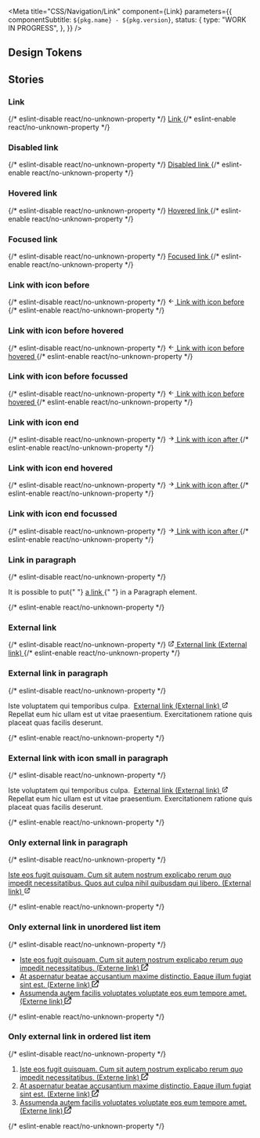 
<Meta
  title="CSS/Navigation/Link"
  component={Link}
  parameters={{
    componentSubtitle: `${pkg.name} - ${pkg.version}`,
    status: {
      type: "WORK IN PROGRESS",
    },
  }}
/>

<Description markdown={readme} />

## Design Tokens

<DesignTokenDocBlock categoryName="Link" viewType="table" />

## Stories

### Link

<Canvas>
  {/* eslint-disable react/no-unknown-property */}
  <Story name="Link">
    <a href="#example-link" class="denhaag-link">
      <span class="denhaag-link__label">Link</span>
    </a>
  </Story>
  {/* eslint-enable react/no-unknown-property */}
</Canvas>

### Disabled link

<Canvas>
  {/* eslint-disable react/no-unknown-property */}
  <Story name="Disabled Link">
    <a href="#example-link" class="denhaag-link denhaag-link--disabled" tabindex="-1">
      <span class="denhaag-link__label">Disabled link</span>
    </a>
  </Story>
  {/* eslint-enable react/no-unknown-property */}
</Canvas>

### Hovered link

<Canvas>
  {/* eslint-disable react/no-unknown-property */}
  <Story name="Hovered Link">
    <a href="#example-link" class="denhaag-link denhaag-link--hover">
      <span class="denhaag-link__label">Hovered link</span>
    </a>
  </Story>
  {/* eslint-enable react/no-unknown-property */}
</Canvas>

### Focused link

<Canvas>
  {/* eslint-disable react/no-unknown-property */}
  <Story name="Focused Link">
    <a href="#example-link" class="denhaag-link denhaag-link--focus">
      <span class="denhaag-link__label">Focused link</span>
    </a>
  </Story>
  {/* eslint-enable react/no-unknown-property */}
</Canvas>

### Link with icon before

<Canvas>
  {/* eslint-disable react/no-unknown-property */}
  <Story name="Link with icon before">
    <a href="#example-link" tabindex="0" class="denhaag-link denhaag-link--with-icon denhaag-link--with-icon-start">
      <span class="denhaag-link__icon">
        <svg
          width="1em"
          height="1em"
          viewBox="0 0 24 24"
          fill="none"
          xmlns="http://www.w3.org/2000/svg"
          class="denhaag-icon"
          focusable="false"
          aria-hidden="true"
          shape-rendering="auto"
        >
          <path
            d="M11.7071 18.7071C11.3166 19.0976 10.6834 19.0976 10.2929 18.7071L4.29289 12.7071C4.10536 12.5196 4 12.2652 4 12C4 11.7348 4.10536 11.4804 4.29289 11.2929L10.2929 5.29289C10.6834 4.90237 11.3166 4.90237 11.7071 5.29289C12.0976 5.68342 12.0976 6.31658 11.7071 6.70711L7.41421 11L19 11C19.5523 11 20 11.4477 20 12C20 12.5523 19.5523 13 19 13L7.41421 13L11.7071 17.2929C12.0976 17.6834 12.0976 18.3166 11.7071 18.7071Z"
            fill="currentColor"
          ></path>
        </svg>
      </span>
      <span class="denhaag-link__label">Link with icon before</span>
    </a>
  </Story>
  {/* eslint-enable react/no-unknown-property */}
</Canvas>

### Link with icon before hovered

<Canvas>
  {/* eslint-disable react/no-unknown-property */}
  <Story name="Link with icon before hovered">
    <a
      href="#example-link"
      tabindex="0"
      class="denhaag-link denhaag-link--with-icon denhaag-link--with-icon-start denhaag-link--hover"
    >
      <span class="denhaag-link__icon">
        <svg
          width="1em"
          height="1em"
          viewBox="0 0 24 24"
          fill="none"
          xmlns="http://www.w3.org/2000/svg"
          class="denhaag-icon"
          focusable="false"
          aria-hidden="true"
          shape-rendering="auto"
        >
          <path
            d="M11.7071 18.7071C11.3166 19.0976 10.6834 19.0976 10.2929 18.7071L4.29289 12.7071C4.10536 12.5196 4 12.2652 4 12C4 11.7348 4.10536 11.4804 4.29289 11.2929L10.2929 5.29289C10.6834 4.90237 11.3166 4.90237 11.7071 5.29289C12.0976 5.68342 12.0976 6.31658 11.7071 6.70711L7.41421 11L19 11C19.5523 11 20 11.4477 20 12C20 12.5523 19.5523 13 19 13L7.41421 13L11.7071 17.2929C12.0976 17.6834 12.0976 18.3166 11.7071 18.7071Z"
            fill="currentColor"
          ></path>
        </svg>
      </span>
      <span class="denhaag-link__label">Link with icon before hovered</span>
    </a>
  </Story>
  {/* eslint-enable react/no-unknown-property */}
</Canvas>

### Link with icon before focussed

<Canvas>
  {/* eslint-disable react/no-unknown-property */}
  <Story name="Link with icon before focussed">
    <a
      href="#example-link"
      tabindex="0"
      class="denhaag-link denhaag-link--with-icon denhaag-link--with-icon-start denhaag-link--focus"
    >
      <span class="denhaag-link__icon">
        <svg
          width="1em"
          height="1em"
          viewBox="0 0 24 24"
          fill="none"
          xmlns="http://www.w3.org/2000/svg"
          class="denhaag-icon"
          focusable="false"
          aria-hidden="true"
          shape-rendering="auto"
        >
          <path
            d="M11.7071 18.7071C11.3166 19.0976 10.6834 19.0976 10.2929 18.7071L4.29289 12.7071C4.10536 12.5196 4 12.2652 4 12C4 11.7348 4.10536 11.4804 4.29289 11.2929L10.2929 5.29289C10.6834 4.90237 11.3166 4.90237 11.7071 5.29289C12.0976 5.68342 12.0976 6.31658 11.7071 6.70711L7.41421 11L19 11C19.5523 11 20 11.4477 20 12C20 12.5523 19.5523 13 19 13L7.41421 13L11.7071 17.2929C12.0976 17.6834 12.0976 18.3166 11.7071 18.7071Z"
            fill="currentColor"
          ></path>
        </svg>
      </span>
      <span class="denhaag-link__label">Link with icon before hovered</span>
    </a>
  </Story>
  {/* eslint-enable react/no-unknown-property */}
</Canvas>

### Link with icon end

<Canvas>
  {/* eslint-disable react/no-unknown-property */}
  <Story name="Link with icon after">
    <a href="#example-link" tabindex="0" class="denhaag-link denhaag-link--with-icon denhaag-link--with-icon-end">
      <span class="denhaag-link__icon">
        <svg
          width="1em"
          height="1em"
          viewBox="0 0 24 24"
          fill="none"
          xmlns="http://www.w3.org/2000/svg"
          class="denhaag-icon"
          focusable="false"
          aria-hidden="true"
          shape-rendering="auto"
        >
          <path
            d="M12.2929 5.29289C12.6834 4.90237 13.3166 4.90237 13.7071 5.29289L19.7071 11.2929C19.8946 11.4804 20 11.7348 20 12C20 12.2652 19.8946 12.5196 19.7071 12.7071L13.7071 18.7071C13.3166 19.0976 12.6834 19.0976 12.2929 18.7071C11.9024 18.3166 11.9024 17.6834 12.2929 17.2929L16.5858 13L5 13C4.44772 13 4 12.5523 4 12C4 11.4477 4.44772 11 5 11L16.5858 11L12.2929 6.70711C11.9024 6.31658 11.9024 5.68342 12.2929 5.29289Z"
            fill="currentColor"
          />
        </svg>
      </span>
      <span class="denhaag-link__label">Link with icon after</span>
    </a>
  </Story>
  {/* eslint-enable react/no-unknown-property */}
</Canvas>

### Link with icon end hovered

<Canvas>
  {/* eslint-disable react/no-unknown-property */}
  <Story name="Link with icon after hovered">
    <a
      href="#example-link"
      tabindex="0"
      class="denhaag-link denhaag-link--with-icon denhaag-link--with-icon-end denhaag-link--hover"
    >
      <span class="denhaag-link__icon">
        <svg
          width="1em"
          height="1em"
          viewBox="0 0 24 24"
          fill="none"
          xmlns="http://www.w3.org/2000/svg"
          class="denhaag-icon"
          focusable="false"
          aria-hidden="true"
          shape-rendering="auto"
        >
          <path
            d="M12.2929 5.29289C12.6834 4.90237 13.3166 4.90237 13.7071 5.29289L19.7071 11.2929C19.8946 11.4804 20 11.7348 20 12C20 12.2652 19.8946 12.5196 19.7071 12.7071L13.7071 18.7071C13.3166 19.0976 12.6834 19.0976 12.2929 18.7071C11.9024 18.3166 11.9024 17.6834 12.2929 17.2929L16.5858 13L5 13C4.44772 13 4 12.5523 4 12C4 11.4477 4.44772 11 5 11L16.5858 11L12.2929 6.70711C11.9024 6.31658 11.9024 5.68342 12.2929 5.29289Z"
            fill="currentColor"
          />
        </svg>
      </span>
      <span class="denhaag-link__label">Link with icon after</span>
    </a>
  </Story>
  {/* eslint-enable react/no-unknown-property */}
</Canvas>

### Link with icon end focussed

<Canvas>
  {/* eslint-disable react/no-unknown-property */}
  <Story name="Link with icon after focussed">
    <a
      href="#example-link"
      tabindex="0"
      class="denhaag-link denhaag-link--with-icon denhaag-link--with-icon-end denhaag-link--focus"
    >
      <span class="denhaag-link__icon">
        <svg
          width="1em"
          height="1em"
          viewBox="0 0 24 24"
          fill="none"
          xmlns="http://www.w3.org/2000/svg"
          class="denhaag-icon"
          focusable="false"
          aria-hidden="true"
          shape-rendering="auto"
        >
          <path
            d="M12.2929 5.29289C12.6834 4.90237 13.3166 4.90237 13.7071 5.29289L19.7071 11.2929C19.8946 11.4804 20 11.7348 20 12C20 12.2652 19.8946 12.5196 19.7071 12.7071L13.7071 18.7071C13.3166 19.0976 12.6834 19.0976 12.2929 18.7071C11.9024 18.3166 11.9024 17.6834 12.2929 17.2929L16.5858 13L5 13C4.44772 13 4 12.5523 4 12C4 11.4477 4.44772 11 5 11L16.5858 11L12.2929 6.70711C11.9024 6.31658 11.9024 5.68342 12.2929 5.29289Z"
            fill="currentColor"
          />
        </svg>
      </span>
      <span class="denhaag-link__label">Link with icon after</span>
    </a>
  </Story>
  {/* eslint-enable react/no-unknown-property */}
</Canvas>

### Link in paragraph

<Canvas>
  {/* eslint-disable react/no-unknown-property */}
  <Story name="Link in Paragraph">
    <p class="utrecht-paragraph">
      It is possible to put{" "}
      <a href="#example-link" class="denhaag-link" tabindex="0">
        <span class="denhaag-link__label">a link</span>
      </a>{" "}
      in a Paragraph element.
    </p>
  </Story>
  {/* eslint-enable react/no-unknown-property */}
</Canvas>

### External link

<Canvas>
  {/* eslint-disable react/no-unknown-property */}
  <Story name="External link">
    <a
      href="#example-link"
      class="denhaag-link denhaag-link--with-icon denhaag-link--with-icon-end denhaag-link--external"
    >
      <span class="denhaag-link__icon">
        <svg
          width="1em"
          height="1em"
          viewBox="0 0 24 24"
          fill="none"
          xmlns="http://www.w3.org/2000/svg"
          class="denhaag-icon"
          focusable="false"
          aria-hidden="true"
          shape-rendering="auto"
        >
          <path
            d="M14 5C13.4477 5 13 4.55228 13 4C13 3.44772 13.4477 3 14 3H20C20.2652 3 20.5196 3.10536 20.7071 3.29289C20.8946 3.48043 21 3.73478 21 4L21 10C21 10.5523 20.5523 11 20 11C19.4477 11 19 10.5523 19 10L19 6.41422L9.70711 15.7071C9.31658 16.0976 8.68342 16.0976 8.29289 15.7071C7.90237 15.3166 7.90237 14.6834 8.29289 14.2929L17.5858 5H14ZM3 7C3 5.89543 3.89543 5 5 5H10C10.5523 5 11 5.44772 11 6C11 6.55228 10.5523 7 10 7H5V19H17V14C17 13.4477 17.4477 13 18 13C18.5523 13 19 13.4477 19 14V19C19 20.1046 18.1046 21 17 21H5C3.89543 21 3 20.1046 3 19V7Z"
            fill="currentColor"
          />
        </svg>
      </span>
      <span class="denhaag-link__label">External link</span>
      <span class="denhaag-link__sr-only">(External link)</span>
    </a>
  </Story>
  {/* eslint-enable react/no-unknown-property */}
</Canvas>

### External link in paragraph

<Canvas>
  {/* eslint-disable react/no-unknown-property */}
  <Story name="External link in paragraph">
    <p class="utrecht-paragraph">
      Iste voluptatem qui temporibus culpa.&nbsp;
      <a
        href="#example-link"
        class="denhaag-link denhaag-link--with-icon denhaag-link--with-icon-end denhaag-link--external"
      >
        <span class="denhaag-link__label">External link</span>
        <span class="denhaag-link__sr-only">(External link)</span>
        <span class="denhaag-link__icon">
          <svg
            width="1em"
            height="1em"
            viewBox="0 0 24 24"
            fill="none"
            xmlns="http://www.w3.org/2000/svg"
            class="denhaag-icon"
            focusable="false"
            aria-hidden="true"
            shape-rendering="auto"
          >
            <path
              d="M14 5C13.4477 5 13 4.55228 13 4C13 3.44772 13.4477 3 14 3H20C20.2652 3 20.5196 3.10536 20.7071 3.29289C20.8946 3.48043 21 3.73478 21 4L21 10C21 10.5523 20.5523 11 20 11C19.4477 11 19 10.5523 19 10L19 6.41422L9.70711 15.7071C9.31658 16.0976 8.68342 16.0976 8.29289 15.7071C7.90237 15.3166 7.90237 14.6834 8.29289 14.2929L17.5858 5H14ZM3 7C3 5.89543 3.89543 5 5 5H10C10.5523 5 11 5.44772 11 6C11 6.55228 10.5523 7 10 7H5V19H17V14C17 13.4477 17.4477 13 18 13C18.5523 13 19 13.4477 19 14V19C19 20.1046 18.1046 21 17 21H5C3.89543 21 3 20.1046 3 19V7Z"
              fill="currentColor"
            />
          </svg>
        </span>
      </a> Repellat eum hic ullam est ut vitae praesentium. Exercitationem ratione quis placeat quas facilis deserunt.
    </p>
  </Story>
  {/* eslint-enable react/no-unknown-property */}
</Canvas>

### External link with icon small in paragraph

<Canvas>
  {/* eslint-disable react/no-unknown-property */}
  <Story name="External link with icon small in paragraph">
    <p class="utrecht-paragraph">
      Iste voluptatem qui temporibus culpa.&nbsp;
      <a
        href="#example-link"
        class="denhaag-link denhaag-link--with-icon denhaag-link--with-small-icon denhaag-link--with-icon-end denhaag-link--external"
      >
        <span class="denhaag-link__label">External link</span>
        <span class="denhaag-link__sr-only">(External link)</span>
        <span class="denhaag-link__icon">
          <svg
            width="1em"
            height="1em"
            viewBox="0 0 24 24"
            fill="none"
            xmlns="http://www.w3.org/2000/svg"
            class="denhaag-icon"
            focusable="false"
            aria-hidden="true"
            shape-rendering="auto"
          >
            <path
              d="M14 5C13.4477 5 13 4.55228 13 4C13 3.44772 13.4477 3 14 3H20C20.2652 3 20.5196 3.10536 20.7071 3.29289C20.8946 3.48043 21 3.73478 21 4L21 10C21 10.5523 20.5523 11 20 11C19.4477 11 19 10.5523 19 10L19 6.41422L9.70711 15.7071C9.31658 16.0976 8.68342 16.0976 8.29289 15.7071C7.90237 15.3166 7.90237 14.6834 8.29289 14.2929L17.5858 5H14ZM3 7C3 5.89543 3.89543 5 5 5H10C10.5523 5 11 5.44772 11 6C11 6.55228 10.5523 7 10 7H5V19H17V14C17 13.4477 17.4477 13 18 13C18.5523 13 19 13.4477 19 14V19C19 20.1046 18.1046 21 17 21H5C3.89543 21 3 20.1046 3 19V7Z"
              fill="currentColor"
            />
          </svg>
        </span>
      </a> Repellat eum hic ullam est ut vitae praesentium. Exercitationem ratione quis placeat quas facilis deserunt.
    </p>
  </Story>
  {/* eslint-enable react/no-unknown-property */}
</Canvas>

### Only external link in paragraph

<Canvas>
  {/* eslint-disable react/no-unknown-property */}
  <Story name="Only external link in paragraph">
    <p class="utrecht-paragraph">
      <a
        href="#example-link"
        class="denhaag-link denhaag-link--with-icon denhaag-link--with-icon-end denhaag-link--external"
      >
        <span class="denhaag-link__label">
          Iste eos fugit quisquam. Cum sit autem nostrum explicabo rerum quo impedit necessitatibus. Quos aut culpa
          nihil quibusdam qui libero.
        </span>
        <span class="denhaag-link__sr-only">(External link)</span>
        <span class="denhaag-link__icon">
          <svg
            width="1em"
            height="1em"
            viewBox="0 0 24 24"
            fill="none"
            xmlns="http://www.w3.org/2000/svg"
            class="denhaag-icon"
            focusable="false"
            aria-hidden="true"
            shape-rendering="auto"
          >
            <path
              d="M14 5C13.4477 5 13 4.55228 13 4C13 3.44772 13.4477 3 14 3H20C20.2652 3 20.5196 3.10536 20.7071 3.29289C20.8946 3.48043 21 3.73478 21 4L21 10C21 10.5523 20.5523 11 20 11C19.4477 11 19 10.5523 19 10L19 6.41422L9.70711 15.7071C9.31658 16.0976 8.68342 16.0976 8.29289 15.7071C7.90237 15.3166 7.90237 14.6834 8.29289 14.2929L17.5858 5H14ZM3 7C3 5.89543 3.89543 5 5 5H10C10.5523 5 11 5.44772 11 6C11 6.55228 10.5523 7 10 7H5V19H17V14C17 13.4477 17.4477 13 18 13C18.5523 13 19 13.4477 19 14V19C19 20.1046 18.1046 21 17 21H5C3.89543 21 3 20.1046 3 19V7Z"
              fill="currentColor"
            />
          </svg>
        </span>
      </a>
    </p>
  </Story>
  {/* eslint-enable react/no-unknown-property */}
</Canvas>

### Only external link in unordered list item

<Canvas>
  {/* eslint-disable react/no-unknown-property */}
  <Story name="Only external link in unordered list item">
    <ul class="denhaag-unordered-list">
      <li>
        <a
          href="https://denhaag.raadsinformatie.nl/modules/13/Overige%20bestuurlijke%20stukken/757852"
          class="denhaag-link denhaag-link--external denhaag-link--with-icon denhaag-link--with-icon-end"
        >
          <span class="denhaag-link__label">
            Iste eos fugit quisquam. Cum sit autem nostrum explicabo rerum quo impedit necessitatibus.
          </span>
          <span class="denhaag-link__sr-only">(Externe link)</span>
          <span class="denhaag-link__icon">
            <svg
              aria-hidden="true"
              class="denhaag-icon"
              xmlns="http://www.w3.org/2000/svg"
              width="1em"
              height="1em"
              viewBox="0 0 18 18"
              fill="none"
            >
              <path
                d="M11 2C10.4477 2 10 1.55228 10 1C10 0.447715 10.4477 0 11 0H17C17.2652 0 17.5196 0.105357 17.7071 0.292894C17.8946 0.48043 18 0.734784 18 1L18 7C18 7.55229 17.5523 8 17 8C16.4477 8 16 7.55228 16 7L16 3.41422L6.70711 12.7071C6.31658 13.0976 5.68342 13.0976 5.29289 12.7071C4.90237 12.3166 4.90237 11.6834 5.29289 11.2929L14.5858 2H11ZM0 4C0 2.89543 0.895431 2 2 2H7C7.55228 2 8 2.44772 8 3C8 3.55228 7.55228 4 7 4H2V16H14V11C14 10.4477 14.4477 10 15 10C15.5523 10 16 10.4477 16 11V16C16 17.1046 15.1046 18 14 18H2C0.895431 18 0 17.1046 0 16V4Z"
                fill="currentColor"
              ></path>
            </svg>
          </span>
        </a>
      </li>
      <li>
        <a
          href="https://denhaag.raadsinformatie.nl/modules/13/Overige%20bestuurlijke%20stukken/598806"
          class="denhaag-link denhaag-link--external denhaag-link--with-icon denhaag-link--with-icon-end"
        >
          <span class="denhaag-link__label">
            At aspernatur beatae accusantium maxime distinctio. Eaque illum fugiat sint est.
          </span>
          <span class="denhaag-link__sr-only">(Externe link)</span>
          <span class="denhaag-link__icon">
            <svg
              aria-hidden="true"
              class="denhaag-icon"
              xmlns="http://www.w3.org/2000/svg"
              width="1em"
              height="1em"
              viewBox="0 0 18 18"
              fill="none"
            >
              <path
                d="M11 2C10.4477 2 10 1.55228 10 1C10 0.447715 10.4477 0 11 0H17C17.2652 0 17.5196 0.105357 17.7071 0.292894C17.8946 0.48043 18 0.734784 18 1L18 7C18 7.55229 17.5523 8 17 8C16.4477 8 16 7.55228 16 7L16 3.41422L6.70711 12.7071C6.31658 13.0976 5.68342 13.0976 5.29289 12.7071C4.90237 12.3166 4.90237 11.6834 5.29289 11.2929L14.5858 2H11ZM0 4C0 2.89543 0.895431 2 2 2H7C7.55228 2 8 2.44772 8 3C8 3.55228 7.55228 4 7 4H2V16H14V11C14 10.4477 14.4477 10 15 10C15.5523 10 16 10.4477 16 11V16C16 17.1046 15.1046 18 14 18H2C0.895431 18 0 17.1046 0 16V4Z"
                fill="currentColor"
              ></path>
            </svg>
          </span>
        </a>
      </li>
      <li>
        <a
          href="https://denhaag.test/nl/in-de-stad/verkeer-en-vervoer/ov-next-openbaar-vervoer-van-de-toekomst/"
          class="denhaag-link denhaag-link--external denhaag-link--with-icon denhaag-link--with-icon-end"
        >
          <span class="denhaag-link__label">Assumenda autem facilis voluptates voluptate eos eum tempore amet.</span>
          <span class="denhaag-link__sr-only">(Externe link)</span>
          <span class="denhaag-link__icon">
            <svg
              aria-hidden="true"
              class="denhaag-icon"
              xmlns="http://www.w3.org/2000/svg"
              width="1em"
              height="1em"
              viewBox="0 0 18 18"
              fill="none"
            >
              <path
                d="M11 2C10.4477 2 10 1.55228 10 1C10 0.447715 10.4477 0 11 0H17C17.2652 0 17.5196 0.105357 17.7071 0.292894C17.8946 0.48043 18 0.734784 18 1L18 7C18 7.55229 17.5523 8 17 8C16.4477 8 16 7.55228 16 7L16 3.41422L6.70711 12.7071C6.31658 13.0976 5.68342 13.0976 5.29289 12.7071C4.90237 12.3166 4.90237 11.6834 5.29289 11.2929L14.5858 2H11ZM0 4C0 2.89543 0.895431 2 2 2H7C7.55228 2 8 2.44772 8 3C8 3.55228 7.55228 4 7 4H2V16H14V11C14 10.4477 14.4477 10 15 10C15.5523 10 16 10.4477 16 11V16C16 17.1046 15.1046 18 14 18H2C0.895431 18 0 17.1046 0 16V4Z"
                fill="currentColor"
              ></path>
            </svg>
          </span>
        </a>
      </li>
    </ul>
  </Story>
  {/* eslint-enable react/no-unknown-property */}
</Canvas>

### Only external link in ordered list item

<Canvas>
  {/* eslint-disable react/no-unknown-property */}
  <Story name="Only external link in ordered list item">
    <ol class="denhaag-ordered-list">
      <li>
        <a
          href="https://denhaag.raadsinformatie.nl/modules/13/Overige%20bestuurlijke%20stukken/757852"
          class="denhaag-link denhaag-link--external denhaag-link--with-icon denhaag-link--with-icon-end"
        >
          <span class="denhaag-link__label">
            Iste eos fugit quisquam. Cum sit autem nostrum explicabo rerum quo impedit necessitatibus.
          </span>
          <span class="denhaag-link__sr-only">(Externe link)</span>
          <span class="denhaag-link__icon">
            <svg
              aria-hidden="true"
              class="denhaag-icon"
              xmlns="http://www.w3.org/2000/svg"
              width="1em"
              height="1em"
              viewBox="0 0 18 18"
              fill="none"
            >
              <path
                d="M11 2C10.4477 2 10 1.55228 10 1C10 0.447715 10.4477 0 11 0H17C17.2652 0 17.5196 0.105357 17.7071 0.292894C17.8946 0.48043 18 0.734784 18 1L18 7C18 7.55229 17.5523 8 17 8C16.4477 8 16 7.55228 16 7L16 3.41422L6.70711 12.7071C6.31658 13.0976 5.68342 13.0976 5.29289 12.7071C4.90237 12.3166 4.90237 11.6834 5.29289 11.2929L14.5858 2H11ZM0 4C0 2.89543 0.895431 2 2 2H7C7.55228 2 8 2.44772 8 3C8 3.55228 7.55228 4 7 4H2V16H14V11C14 10.4477 14.4477 10 15 10C15.5523 10 16 10.4477 16 11V16C16 17.1046 15.1046 18 14 18H2C0.895431 18 0 17.1046 0 16V4Z"
                fill="currentColor"
              ></path>
            </svg>
          </span>
        </a>
      </li>
      <li>
        <a
          href="https://denhaag.raadsinformatie.nl/modules/13/Overige%20bestuurlijke%20stukken/598806"
          class="denhaag-link denhaag-link--external denhaag-link--with-icon denhaag-link--with-icon-end"
        >
          <span class="denhaag-link__label">
            At aspernatur beatae accusantium maxime distinctio. Eaque illum fugiat sint est.
          </span>
          <span class="denhaag-link__sr-only">(Externe link)</span>
          <span class="denhaag-link__icon">
            <svg
              aria-hidden="true"
              class="denhaag-icon"
              xmlns="http://www.w3.org/2000/svg"
              width="1em"
              height="1em"
              viewBox="0 0 18 18"
              fill="none"
            >
              <path
                d="M11 2C10.4477 2 10 1.55228 10 1C10 0.447715 10.4477 0 11 0H17C17.2652 0 17.5196 0.105357 17.7071 0.292894C17.8946 0.48043 18 0.734784 18 1L18 7C18 7.55229 17.5523 8 17 8C16.4477 8 16 7.55228 16 7L16 3.41422L6.70711 12.7071C6.31658 13.0976 5.68342 13.0976 5.29289 12.7071C4.90237 12.3166 4.90237 11.6834 5.29289 11.2929L14.5858 2H11ZM0 4C0 2.89543 0.895431 2 2 2H7C7.55228 2 8 2.44772 8 3C8 3.55228 7.55228 4 7 4H2V16H14V11C14 10.4477 14.4477 10 15 10C15.5523 10 16 10.4477 16 11V16C16 17.1046 15.1046 18 14 18H2C0.895431 18 0 17.1046 0 16V4Z"
                fill="currentColor"
              ></path>
            </svg>
          </span>
        </a>
      </li>
      <li>
        <a
          href="https://denhaag.test/nl/in-de-stad/verkeer-en-vervoer/ov-next-openbaar-vervoer-van-de-toekomst/"
          class="denhaag-link denhaag-link--external denhaag-link--with-icon denhaag-link--with-icon-end"
        >
          <span class="denhaag-link__label">Assumenda autem facilis voluptates voluptate eos eum tempore amet.</span>
          <span class="denhaag-link__sr-only">(Externe link)</span>
          <span class="denhaag-link__icon">
            <svg
              aria-hidden="true"
              class="denhaag-icon"
              xmlns="http://www.w3.org/2000/svg"
              width="1em"
              height="1em"
              viewBox="0 0 18 18"
              fill="none"
            >
              <path
                d="M11 2C10.4477 2 10 1.55228 10 1C10 0.447715 10.4477 0 11 0H17C17.2652 0 17.5196 0.105357 17.7071 0.292894C17.8946 0.48043 18 0.734784 18 1L18 7C18 7.55229 17.5523 8 17 8C16.4477 8 16 7.55228 16 7L16 3.41422L6.70711 12.7071C6.31658 13.0976 5.68342 13.0976 5.29289 12.7071C4.90237 12.3166 4.90237 11.6834 5.29289 11.2929L14.5858 2H11ZM0 4C0 2.89543 0.895431 2 2 2H7C7.55228 2 8 2.44772 8 3C8 3.55228 7.55228 4 7 4H2V16H14V11C14 10.4477 14.4477 10 15 10C15.5523 10 16 10.4477 16 11V16C16 17.1046 15.1046 18 14 18H2C0.895431 18 0 17.1046 0 16V4Z"
                fill="currentColor"
              ></path>
            </svg>
          </span>
        </a>
      </li>
    </ol>
  </Story>
  {/* eslint-enable react/no-unknown-property */}
</Canvas>
